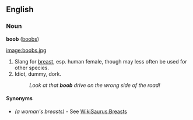==English==
===Noun===
'''boob''' ([[boobs]])

[[image:boobs.jpg]]

#Slang for [[breast]], esp. human female, though may less often be used for other species.
#Idiot, dummy, dork.
#:''Look at that <b>boob</b> drive on the wrong side of the road!''

====Synonyms====
*''(a woman's breasts)'' - See [[WikiSaurus:Breasts]]